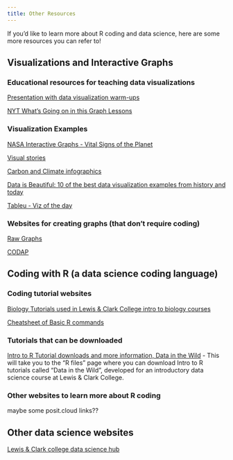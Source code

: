 ```yaml
---
title: Other Resources
---
```


If you'd like to learn more about R coding and data science, here are some more resources you can refer to! 

## Visualizations and Interactive Graphs

### Educational resources for teaching data visualizations

[Presentation with data visualization warm-ups](https://docs.google.com/presentation/d/1aQmF7ADHeU932y5Oqt0jAgjYDaE-_0bd80ZPqSfFy8A/edit?usp=sharing)

[NYT What's Going on in this Graph Lessons](https://www.nytimes.com/column/whats-going-on-in-this-graph)

### Visualization Examples

[NASA Interactive Graphs - Vital Signs of the Planet](https://climate.nasa.gov/explore/interactives)

[Visual stories](https://pudding.cool/)

[Carbon and Climate infographics](https://www.carbonbrief.org/in-focus/infographics/)

[Data is Beautiful: 10 of the best data visualization examples from history and today](https://www.tableau.com/learn/articles/best-beautiful-data-visualization-examples)

[Tableu - Viz of the day](https://public.tableau.com/app/discover/viz-of-the-day)

### Websites for creating graphs (that don't require coding)

[Raw Graphs](https://www.rawgraphs.io)

[CODAP](https://concord.org/our-work/research-projects/codap/)

## Coding with R (a data science coding language)

### Coding tutorial websites

[Biology Tutorials used in Lewis & Clark College intro to biology courses](https://lewis-and-clark-data-science.github.io/BIO-110-Web-Tutorials/) 

[Cheatsheet of Basic R commands](cheatsheet.qmd)

### Tutorials that can be downloaded 

[Intro to R Tutorial downloads and more information, Data in the Wild](https://lewis-and-clark-data-science.github.io/6-12-Data-Science-Resources/lesson_plans/lesson_links.html#sec-DITW) - This will take you to the "R files" page where you can download Intro to R tutorials called "Data in the Wild", developed for an introductory data science course at Lewis & Clark College.

### Other websites to learn more about R coding

maybe some posit.cloud links?? 

## Other data science websites 

[Lewis & Clark college data science hub](https://lewis-and-clark-data-science.github.io/Data-Science-Resources/)
